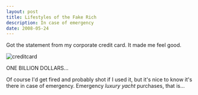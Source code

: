 ```yaml
---
layout: post
title: Lifestyles of the Fake Rich
description: In case of emergency
date: 2008-05-24
---
```


Got the statement from my corporate credit card. It made me feel good.  
  
![creditcard](/assets/images/creditcard.png)  

ONE BILLION DOLLARS...  
  
Of course I'd get fired and probably shot if I used it, but it's nice to know it's there in case of emergency. Emergency _luxury yacht_ purchases, that is...